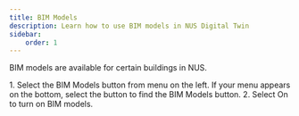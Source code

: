 ```yaml
---
title: BIM Models
description: Learn how to use BIM models in NUS Digital Twin
sidebar:
    order: 1
---
```


BIM models are available for certain buildings in NUS. 

<Steps>
1. Select the <span style={{ display: 'inline-block' }}><Icons.BIMModels height="1.125rem" width="1.125rem" /></span> BIM Models button from menu on the left. If your menu appears on the bottom, select the <span style={{ display: 'inline-block' }}><Icons.Layers height="1.125rem" width="1.125rem" /></span> button to find the BIM Models button.
2. Select On to turn on BIM models.
</Steps>